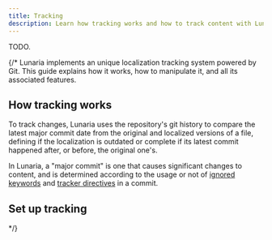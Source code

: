 ```yaml
---
title: Tracking
description: Learn how tracking works and how to track content with Lunaria
---
```


TODO.

{/*
Lunaria implements an unique localization tracking system powered by Git. This guide explains how it works, how to manipulate it, and all its associated features.

## How tracking works

To track changes, Lunaria uses the repository's git history to compare the latest major commit date from the original and localized versions of a file, defining if the localization is outdated or complete if its latest commit happened after, or before, the original one's.

In Lunaria, a "major commit" is one that causes significant changes to content, and is determined according to the usage or not of [ignored keywords](#ignored-keywords) and [tracker directives](#tracker-directives) in a commit.

## Set up tracking
*/}
